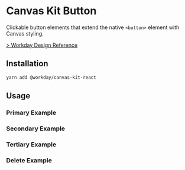 

<Meta title="Labs/Buttons" />

# Canvas Kit Button

Clickable button elements that extend the native `<button>` element with Canvas styling.

[> Workday Design Reference](https://design.workday.com/components/buttons/buttons)

## Installation

```sh
yarn add @workday/canvas-kit-react
```

## Usage

### Primary Example

<ExampleCodeBlock code={Primary} />

### Secondary Example

<ExampleCodeBlock code={Secondary} />

### Tertiary Example

<ExampleCodeBlock code={Tertiary} />

### Delete Example

<ExampleCodeBlock code={Delete} />
